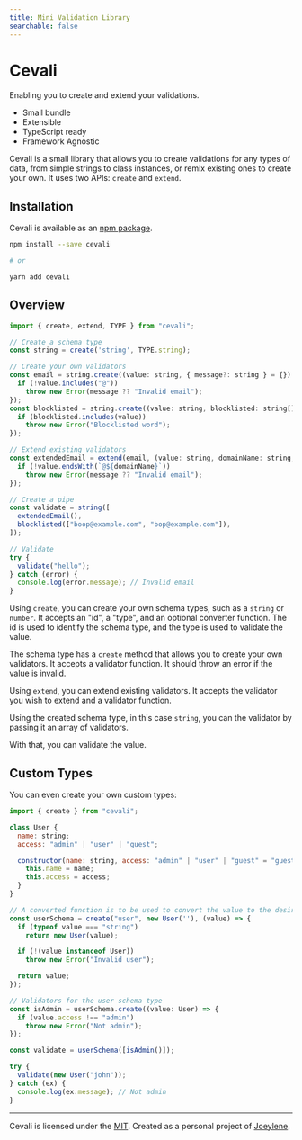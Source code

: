 ```yaml
---
title: Mini Validation Library
searchable: false
---
```



<h1 className="mt-8 text-6xl text-center font-bold tracking-tight text-slate-900 dark:text-slate-100">Cevali</h1>

<p className="my-4 text-xl text-center text-slate-600 dark:text-slate-400">Enabling you to create and extend your validations.</p>

<ul className="my-10 flex justify-between gap-2 text-lg text-slate-900 dark:text-slate-100">
  <li className="flex items-center gap-2"><IconFeather className="h-6 w-6" aria-hidden="true" /> Small bundle</li>
  <li className="flex items-center gap-2"><IconArrowAutofitWidth className="h-6 w-6" aria-hidden="true" /> Extensible</li>
  <li className="flex items-center gap-2"><IconCubeSend className="h-6 w-6" aria-hidden="true" /> TypeScript ready</li>
  <li className="flex items-center gap-2"><IconAtom2 className="h-6 w-6" aria-hidden="true" /> Framework Agnostic</li>
</ul>

Cevali is a small library that allows you to create validations for any types of data, from simple strings to class instances, or remix existing ones to create your own. It uses two APIs: `create` and `extend`.

## Installation

Cevali is available as an [npm package](https://www.npmjs.com/package/cevali).

```bash
npm install --save cevali

# or

yarn add cevali
```

## Overview

```js
import { create, extend, TYPE } from "cevali";

// Create a schema type
const string = create('string', TYPE.string);

// Create your own validators
const email = string.create((value: string, { message?: string } = {}) => {
  if (!value.includes("@"))
    throw new Error(message ?? "Invalid email");
});
const blocklisted = string.create((value: string, blocklisted: string[]) => {
  if (blocklisted.includes(value))
    throw new Error("Blocklisted word");
});

// Extend existing validators
const extendedEmail = extend(email, (value: string, domainName: string, { message?: string } = {}) => {
  if (!value.endsWith(`@${domainName}`))
    throw new Error(message ?? "Invalid email");
});

// Create a pipe
const validate = string([
  extendedEmail(),
  blocklisted(["boop@example.com", "bop@example.com"]),
]);

// Validate
try {
  validate("hello");
} catch (error) {
  console.log(error.message); // Invalid email
}
```

Using `create`, you can create your own schema types, such as a `string` or `number`. It accepts an "id", a "type", and an optional converter function. The id is used to identify the schema type, and the type is used to validate the value.

The schema type has a `create` method that allows you to create your own validators. It accepts a validator function. It should throw an error if the value is invalid.

Using `extend`, you can extend existing validators. It accepts the validator you wish to extend and a validator function.

Using the created schema type, in this case `string`, you can the validator by passing it an array of validators.

With that, you can validate the value.

## Custom Types

You can even create your own custom types:

```js
import { create } from "cevali";

class User {
  name: string;
  access: "admin" | "user" | "guest";

  constructor(name: string, access: "admin" | "user" | "guest" = "guest") {
    this.name = name;
    this.access = access;
  }
}

// A converted function is to be used to convert the value to the desired type.
const userSchema = create("user", new User(''), (value) => {
  if (typeof value === "string")
    return new User(value);

  if (!(value instanceof User))
    throw new Error("Invalid user");

  return value;
});

// Validators for the user schema type
const isAdmin = userSchema.create((value: User) => {
  if (value.access !== "admin")
    throw new Error("Not admin");
});

const validate = userSchema([isAdmin()]);

try {
  validate(new User("john"));
} catch (ex) {
  console.log(ex.message); // Not admin
}
```

---

Cevali is licensed under the [MIT](https://github.com/jorenrui/cevali/blob/main/lib/LICENSE). Created as a personal project of [Joeylene](https://github.com/jorenrui).
